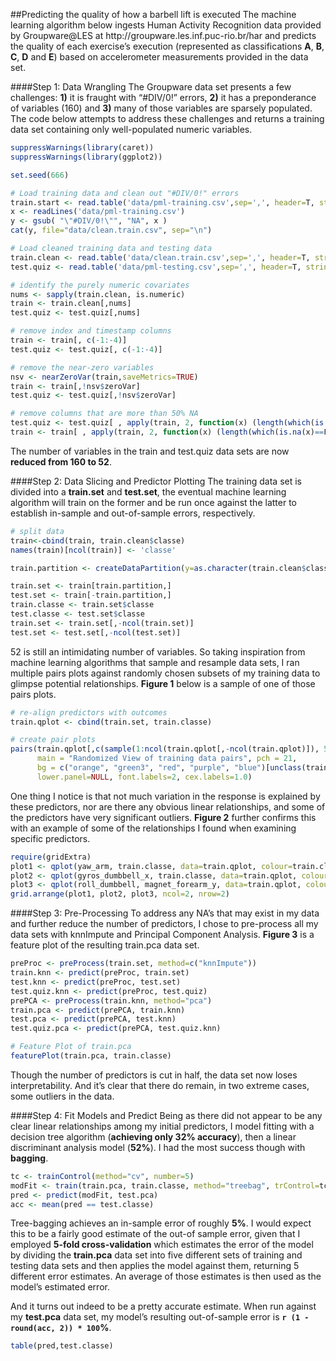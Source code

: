 ##Predicting the quality of how a barbell lift is executed
The machine learning algorithm below ingests Human Activity Recognition data provided by Groupware@LES at http://groupware.les.inf.puc-rio.br/har and predicts the quality of each exercise's execution (represented as classifications **A**, **B**, **C**, **D** and **E**) based on accelerometer measurements provided in the data set.

####Step 1: Data Wrangling
The Groupware data set presents a few challenges: **1)** it is fraught with "#DIV/0!" errors, **2)** it has a preponderance of variables (160) and **3)** many of those variables are sparsely populated. The code below attempts to address these challenges and returns a training data set containing only well-populated numeric variables.

```r
suppressWarnings(library(caret))
suppressWarnings(library(ggplot2))

set.seed(666)

# Load training data and clean out "#DIV/0!" errors
train.start <- read.table('data/pml-training.csv',sep=',', header=T, stringsAsFactors=F)
x <- readLines('data/pml-training.csv')
y <- gsub( "\"#DIV/0!\"", "NA", x )
cat(y, file="data/clean.train.csv", sep="\n")

# Load cleaned training data and testing data
train.clean <- read.table('data/clean.train.csv',sep=',', header=T, stringsAsFactors=F)
test.quiz <- read.table('data/pml-testing.csv',sep=',', header=T, stringsAsFactors=F)

# identify the purely numeric covariates
nums <- sapply(train.clean, is.numeric)
train <- train.clean[,nums]
test.quiz <- test.quiz[,nums]

# remove index and timestamp columns
train <- train[, c(-1:-4)]
test.quiz <- test.quiz[, c(-1:-4)]

# remove the near-zero variables
nsv <- nearZeroVar(train,saveMetrics=TRUE)
train <- train[,!nsv$zeroVar]
test.quiz <- test.quiz[,!nsv$zeroVar]

# remove columns that are more than 50% NA
test.quiz <- test.quiz[ , apply(train, 2, function(x) (length(which(is.na(x)==F))/length(x)) > .5)]
train <- train[ , apply(train, 2, function(x) (length(which(is.na(x)==F))/length(x)) > .5)]

```

The number of variables in the train and test.quiz data sets are now **reduced from 160 to 52**.

####Step 2: Data Slicing and Predictor Plotting
The training data set is divided into a **train.set** and **test.set**, the eventual machine learning algorithm will train on the former and be run once against the latter to establish in-sample and out-of-sample errors, respectively.

```r
# split data
train<-cbind(train, train.clean$classe)
names(train)[ncol(train)] <- 'classe'

train.partition <- createDataPartition(y=as.character(train.clean$classe), p=.75, list=F)

train.set <- train[train.partition,]
test.set <- train[-train.partition,]
train.classe <- train.set$classe
test.classe <- test.set$classe
train.set <- train.set[,-ncol(train.set)]
test.set <- test.set[,-ncol(test.set)]
```

52 is still an intimidating number of variables. So taking inspiration from machine learning algorithms that sample and resample data sets, I ran multiple pairs plots against randomly chosen subsets of my training data to glimpse potential relationships. **Figure 1** below is a sample of one of those pairs plots.

```r
# re-align predictors with outcomes
train.qplot <- cbind(train.set, train.classe) 

# create pair plots
pairs(train.qplot[,c(sample(1:ncol(train.qplot[,-ncol(train.qplot)]), 5), ncol(train.qplot))], 
      main = "Randomized View of training data pairs", pch = 21, 
      bg = c("orange", "green3", "red", "purple", "blue")[unclass(train.qplot$train.classe)], 
      lower.panel=NULL, font.labels=2, cex.labels=1.0)

```

One thing I notice is that not much variation in the response is explained by these predictors, nor are there any obvious linear relationships, and some of the predictors have very significant outliers. **Figure 2** further confirms this with an example of some of the relationships I found when examining specific predictors.

```r
require(gridExtra)
plot1 <- qplot(yaw_arm, train.classe, data=train.qplot, colour=train.classe)
plot2 <- qplot(gyros_dumbbell_x, train.classe, data=train.qplot, colour=train.classe)
plot3 <- qplot(roll_dumbbell, magnet_forearm_y, data=train.qplot, colour=train.classe)
grid.arrange(plot1, plot2, plot3, ncol=2, nrow=2)
```

####Step 3: Pre-Processing
To address any NA's that may exist in my data and further reduce the number of predictors, I chose to pre-process all my data sets with knnImpute and Principal Component Analysis. **Figure 3** is a feature plot of the resulting train.pca data set.

```r
preProc <- preProcess(train.set, method=c("knnImpute"))
train.knn <- predict(preProc, train.set)
test.knn <- predict(preProc, test.set)
test.quiz.knn <- predict(preProc, test.quiz)
prePCA <- preProcess(train.knn, method="pca")
train.pca <- predict(prePCA, train.knn)
test.pca <- predict(prePCA, test.knn)
test.quiz.pca <- predict(prePCA, test.quiz.knn)

# Feature Plot of train.pca
featurePlot(train.pca, train.classe)
```

Though the number of predictors is cut in half, the data set now loses interpretability. And it's clear that there do remain, in two extreme cases, some outliers in the data.

####Step 4: Fit Models and Predict
Being as there did not appear to be any clear linear relationships among my initial predictors, I model fitting with a decision tree algorithm (**achieving only 32% accuracy**), then a linear discriminant analysis model (**52%**). I had the most success though with **bagging**.

```r
tc <- trainControl(method="cv", number=5)
modFit <- train(train.pca, train.classe, method="treebag", trControl=tc)
pred <- predict(modFit, test.pca)
acc <- mean(pred == test.classe)
```

Tree-bagging achieves an in-sample error of roughly **5%**. I would expect this to be a fairly good estimate of the out-of sample error, given that I employed **5-fold cross-validation** which estimates the error of the model by dividing the **train.pca** data set into  five different sets of training and testing data sets and then applies the model against them, returning 5 different error estimates. An average of those estimates is then used as the model's estimated error.

And it turns out indeed to be a pretty accurate estimate. When run against my **test.pca** data set, my model's resulting out-of-sample error is **`r (1 - round(acc, 2)) * 100 `%**.

```r
table(pred,test.classe)
```

